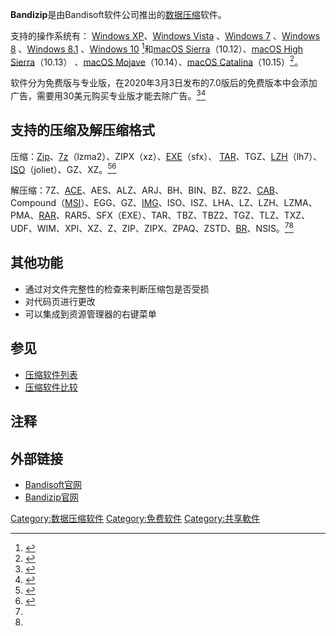 {{noteTA|G1=IT}}
{{Primarysources|time=2020-08-03T00:57:49+00:00}}
{{Infobox_Software
| name = Bandizip
| logo = Bandizip.png
| logo_size = 
| screenshot = 
| caption = 
| developer = Bandisoft
| released = {{Start date and age|2011|08|05}}
| latest_release_version = 7.09<br>6.27<br>
| latest_release_date = {{release date and age|2020|06|26}}）<br>（{{release date and age|2020|04|22}}
| latest preview version = 7.23<br>
| latest preview date = {{release date and age|2022|01|04}}
| programming language = [[C++|C++]]
| engine = {{link-ko|ArkLibrary|Ark 라이브러리}}
| operating_system = [[Microsoft_Windows|Microsoft Windows]] 、[[macOS|macOS]]
| language = {{zh-cn}}、{{zh-hant}}、{{en}}等48种语言
| genre = [[文件压缩|文件压缩]]软件
| license = [[共享软件|共享软件]]（7.x版本）<br>[[免费软件|免费软件]]（6.x版本）
| website = {{URL|https://www.bandisoft.com/bandizip/}}
}}
'''Bandizip'''是由Bandisoft软件公司推出的[[数据压缩|数据压缩]]软件。

支持的操作系统有： [[Windows_XP|Windows XP]]、[[Windows_Vista|Windows Vista]] 、[[Windows_7|Windows 7]] 、[[Windows_8|Windows 8]] 、[[Windows_8.1|Windows 8.1]] 、[[Windows_10|Windows 10]] <ref name="Win">{{Cite web |title=Windows 版本的 Bandizip |url=https://www.bandisoft.com/bandizip/ |accessdate=2020-08-30 |author=Bandisoft |website=Bandizip |archive-date=2020-08-23 |archive-url=https://web.archive.org/web/20200823072442/https://www.bandisoft.com/bandizip/ |dead-url=yes }}</ref>和[[macOS_Sierra|macOS Sierra]]（10.12）、[[macOS_High_Sierra|macOS High Sierra]]（10.13） 、[[macOS_Mojave|macOS Mojave]]（10.14）、[[macOS_Catalina|macOS Catalina]]（10.15）<ref>{{Cite web |title=适用于 Mac 的多合一压缩包管理器 |url=http://www.bandisoft.com/bandizip.mac/ |accessdate=2020-08-30 |author=Bandisoft |website=Bandizip |archive-date=2020-06-19 |archive-url=https://web.archive.org/web/20200619151448/https://www.bandisoft.com/bandizip.mac/ |dead-url=no }}</ref>。

软件分为免费版与专业版，在2020年3月3日发布的7.0版后的免费版本中会添加广告，需要用30美元购买专业版才能去除广告。<ref>{{Cite web |title=良心压缩软件也要加广告了！支付30美元永久去广告 |url=https://tech.sina.com.cn/roll/2019-12-24/doc-iihnzhfz7874897.shtml |accessdate=2020-08-30 |author=快科技 |date=2019-12-24 |language=zh-cn |website=新浪科技 |archive-date=2021-07-28 |archive-url=https://web.archive.org/web/20210728113641/https://tech.sina.com.cn/roll/2019-12-24/doc-iihnzhfz7874897.shtml |dead-url=no }}</ref><ref name="ghacks">{{Cite web |title=Bandizip 7.0 introduces commercial versions and ads |url=https://www.ghacks.net/2020/03/03/bandizip-7-0-introduces-commercial-versions-and-ads/ |accessdate=2020-08-30 |author=Martin Brinkmann |date=2020-03-03 |language=en |website=gHacks Tech News |archive-date=2020-03-14 |archive-url=https://web.archive.org/web/20200314085435/https://www.ghacks.net/2020/03/03/bandizip-7-0-introduces-commercial-versions-and-ads/ |dead-url=no }}</ref>

==支持的压缩及解压缩格式==
压缩：[[ZIP格式|Zip]]、[[7z|7z]]（lzma2）、ZIPX（xz）、[[EXE|EXE]]（sfx）、 [[Tar_(计算机科学)|TAR]]、TGZ、[[LHA_(檔案格式)|LZH]]（lh7）、[[ISO映像|ISO]]（joliet）、GZ、XZ。<ref>{{Cite web |title=Windows 版本的 Bandizip |url=http://www.bandisoft.com/bandizip/ |accessdate=2020-08-30 |author=Bandisoft |website=Bandizip |archive-date=2020-08-23 |archive-url=https://web.archive.org/web/20200823072442/https://www.bandisoft.com/bandizip/ |dead-url=no }}</ref><ref name="Neowin">{{Cite web |title=Bandizip 7.0 is out, still free but ad-supported |url=https://www.neowin.net/news/bandizip-70-is-out-still-free-but-ad-supported/ |accessdate=2020-08-30 |author=Razvan Serea |date=2019-10-07 |language=en |website=Neowin |archive-date=2019-10-13 |archive-url=https://web.archive.org/web/20191013161116/https://www.neowin.net/news/bandizip-70-is-out-still-free-but-ad-supported/ |dead-url=no }}</ref>

解压缩：7Z、[[ACE_(檔案格式)|ACE]]、AES、ALZ、ARJ、BH、BIN、BZ、BZ2、[[CAB|CAB]]、Compound（[[Windows_Installer|MSI]]）、EGG、GZ、[[IMG格式|IMG]]、ISO、ISZ、LHA、LZ、LZH、LZMA、PMA、[[RAR|RAR]]、RAR5、SFX（EXE）、TAR、TBZ、TBZ2、TGZ、TLZ、TXZ、UDF、WIM、XPI、XZ、Z、ZIP、ZIPX、ZPAQ、ZSTD、[[Brotli|BR]]、NSIS。<ref name="Win"/><ref name="Neowin"/>

==其他功能==
* 通过对文件完整性的检查来判断压缩包是否受损
* 对代码页进行更改
* 可以集成到资源管理器的右键菜单

== 参见==
* [[压缩软件列表|压缩软件列表]]
* [[压缩软件比较|压缩软件比较]]

== 注释 ==
{{reflist}}

==外部链接==
* [https://www.bandisoft.com/ Bandisoft官网]{{Wayback|url=https://www.bandisoft.com/ |date=20200727025127 }}
* [https://www.bandizip.com/ Bandizip官网]{{Wayback|url=https://www.bandizip.com/ |date=20200210093803 }}

{{压缩软件}}

[[Category:数据压缩软件|Category:数据压缩软件]]
[[Category:免费软件|Category:免费软件]]
[[Category:共享軟件|Category:共享軟件]]